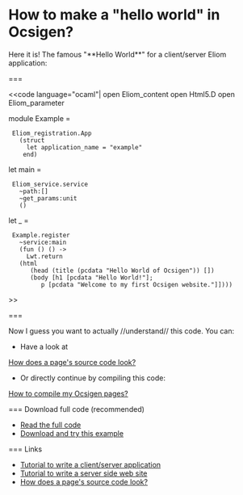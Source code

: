 =How to make a "hello world" in Ocsigen?=

Here it is! The famous "**Hello World**" for a client/server Eliom application:

===

<<code language="ocaml"|
open Eliom_content
open Html5.D
open Eliom_parameter

module Example =
  Eliom_registration.App
    (struct
      let application_name = "example"
     end)

let main =
  Eliom_service.service
    ~path:[]
    ~get_params:unit
    ()

let _ =

  Example.register
    ~service:main
    (fun () () ->
      Lwt.return
	(html
	   (head (title (pcdata "Hello World of Ocsigen")) [])
	   (body [h1 [pcdata "Hello World!"];
		  p [pcdata "Welcome to my first Ocsigen website."]])))

>>

===

Now I guess you want to actually //understand// this code. You can:
* Have a look at 
[[wiki(2):howto/page/|How does a page's source code look?]]
* Or directly continue by compiling this code:
[[wiki(2):howto/compile/|How to compile my Ocsigen pages?]]


=== Download full code (recommended)

* [[https://github.com/db0company/Ocsigen-Quick-Howto/blob/master/page/example.eliom|Read the full code]]
* [[https://github.com/db0company/Ocsigen-Quick-Howto|Download and try this example]]
 
=== Links
 
* [[wiki(72):tutorial/application|Tutorial to write a client/server application]]
* [[wiki(72):tutorial/interaction|Tutorial to write a server side web site]]
* [[wiki(2):howto/page/|How does a page's source code look?]]
